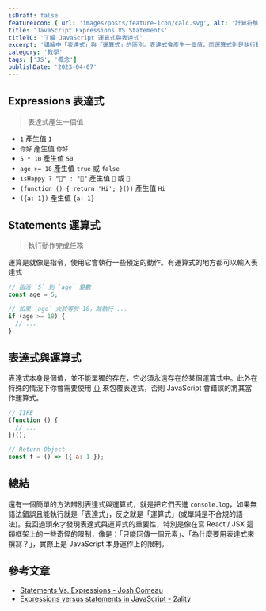 ```yaml
---
isDraft: false
featureIcon: { url: 'images/posts/feature-icon/calc.svg', alt: '計算符號' }
title: 'JavaScript Expressions VS Statements'
titleTC: '了解 JavaScript 運算式與表達式'
excerpt: '講解中「表達式」與「運算式」的區別。表達式會產生一個值，而運算式則是執行動作。表達式必須存在於某個運算式中才能被使用。'
category: '教學'
tags: ['JS', '概念']
publishDate: '2023-04-07'
---
```


## Expressions 表達式

> 表達式產生一個值

- `1` 產生值 `1`
- `你好` 產生值 `你好`
- `5 * 10` 產生值 `50`
- `age >= 18` 產生值 `true` 或 `false`
- `isHappy ? "🙂" : "🙁"` 產生值 `🙂` 或 `🙁`
- `(function () { return 'Hi'; }())` 產生值 `Hi`
- `({a: 1})` 產生值 `{a: 1}`

## Statements 運算式

> 執行動作完成任務

運算是就像是指令，使用它會執行一些預定的動作。有運算式的地方都可以輸入表達式

```js
// 指派 `5` 到 `age` 變數
const age = 5;
```

```js
// 如果 `age` 大於等於 18，就執行 ...
if (age >= 18) {
  // ...
}
```

## 表達式與運算式

表達式本身是個值，並不能單獨的存在，它必須永遠存在於某個運算式中。此外在特殊的情況下你會需要使用 [`()`](https://developer.mozilla.org/en-US/docs/Web/JavaScript/Reference/Operators/Grouping#using_the_grouping_operator_to_eliminate_parsing_ambiguity) 來包覆表達式，否則 JavaScript 會錯誤的將其當作運算式。

```js
// IIFE
(function () {
  // ...
})();
```

```js
// Return Object
const f = () => ({ a: 1 });
```

## 總結

還有一個簡單的方法辨別表達式與運算式，就是把它們丟進 `console.log`，如果無語法錯誤且能執行就是「表達式」，反之就是「運算式」(或單純是不合規的語法)。我回過頭來才發現表達式與運算式的重要性，特別是像在寫 React / JSX 這類框架上的一些奇怪的限制，像是：「只能回傳一個元素」、「為什麼要用表達式來撰寫？」，實際上是 JavaScript 本身運作上的限制。

## 參考文章

- [Statements Vs. Expressions - Josh Comeau](https://www.joshwcomeau.com/javascript/statements-vs-expressions/)
- [Expressions versus statements in JavaScript - 2ality](https://2ality.com/2012/09/expressions-vs-statements.html)
